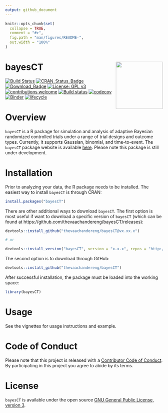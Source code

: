 ```yaml
---
output: github_document
---
```


<!-- README.md is generated from README.Rmd. Please edit that file -->

```r
knitr::opts_chunk$set(
  collapse = TRUE,
  comment = "#>",
  fig.path = "man/figures/README-",
  out.width = "100%"
)
```

# bayesCT <img src="man/figures/logo.png" align="right" width="150" height="150" />

<!-- badges: start -->
[![Build Status](https://travis-ci.org/thevaachandereng/bayesCT.svg?branch=master)](https://travis-ci.org/thevaachandereng/bayesCT)
[![CRAN_Status_Badge](https://www.r-pkg.org/badges/version/bayesCT)](https://cran.r-project.org/package=bayesCT)
[![Download_Badge](https://cranlogs.r-pkg.org/badges/bayesCT)](https://cran.r-project.org/package=bayesCT)
[![License: GPL v3](https://img.shields.io/badge/License-GPL%20v3-blue.svg)](https://www.gnu.org/licenses/gpl-3.0)
[![contributions welcome](https://img.shields.io/badge/contributions-welcome-brightgreen.svg?style=flat)](https://github.com/donaldmusgrove/bayesDP/issues)
[![Build status](https://ci.appveyor.com/api/projects/status/2wfwigrrcpom0oi9/branch/master?svg=true)](https://ci.appveyor.com/project/thevaachandereng/bayesct/branch/master)
[![codecov](https://codecov.io/gh/thevaachandereng/bayesCT/branch/master/graph/badge.svg)](https://codecov.io/gh/thevaachandereng/bayesCT)
[![Binder](https://mybinder.org/badge_logo.svg)](https://mybinder.org/v2/gh/thevaachandereng/bayesCT/master?urlpath=rstudio)
[![lifecycle](https://img.shields.io/badge/lifecycle-stable-green.svg)](https://www.tidyverse.org/lifecycle/#stable)
<!-- badges: end -->

# Overview

`bayesCT` is a R package for simulation and analysis of adaptive Bayesian randomized controlled trials under a range of trial designs and outcome types. Currently, it supports Gaussian, binomial, and time-to-event. The `bayesCT` package website is available [here](https://thevaachandereng.github.io/bayesCT/). Please note this package is still under development. 

# Installation

Prior to analyzing your data, the R package needs to be installed. The easiest way to install `bayesCT` is through CRAN:

```r
install.packages("bayesCT")
```

There are other additional ways to download `bayesCT`. The first option is most useful if want to download a specific version of `bayesCT` (which can be found at https://github.com/thevaachandereng/bayesCT/releases):

```r
devtools::install_github("thevaachandereng/bayesCT@vx.xx.x")

# or 

devtools::install_version("bayesCT", version = "x.x.x", repos = "http://cran.us.r-project.org")
```

The second option is to download through GitHub: 

```r
devtools::install_github("thevaachandereng/bayesCT")
```

After successful installation, the package must be loaded into the working space:

```r
library(bayesCT)
```

# Usage

See the vignettes for usage instructions and example.

# Code of Conduct

Please note that this project is released with a [Contributor Code of Conduct](https://github.com/thevaachandereng/bayesCT/blob/master/CONDUCT.md).
By participating in this project you agree to abide by its terms.

# License

`bayesCT` is available under the open source [GNU General Public License, version 3](https://www.r-project.org/Licenses/GPL-3).
